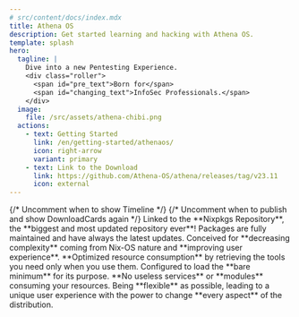 ---
# src/content/docs/index.mdx
title: Athena OS
description: Get started learning and hacking with Athena OS.
template: splash
hero:
  tagline: |
    Dive into a new Pentesting Experience.
    <div class="roller">
      <span id="pre_text">Born for</span>
      <span id="changing_text">InfoSec Professionals.</span>
    </div>
  image:
    file: /src/assets/athena-chibi.png
  actions:
    - text: Getting Started
      link: /en/getting-started/athenaos/
      icon: right-arrow
      variant: primary
    - text: Link to the Download
      link: https://github.com/Athena-OS/athena/releases/tag/v23.11
      icon: external
---


<StatusComponent />
{/*
Uncomment when to show Timeline
<TimelineComponent />
*/}
{/*
Uncomment when to publish and show DownloadCards again
<DownloadCards client:load />
*/}

<CardGrid stagger>
  <Card title="Pentesting" icon="add-document">
    Linked to the **Nixpkgs Repository**, the **biggest and most updated
    repository ever**! Packages are fully maintained and have always the latest
    updates.
  </Card>
  <Card title="User-oriented" icon="star">
    Conceived for **decreasing complexity** coming from Nix-OS nature and
    **improving user experience**.
  </Card>
  <Card title="Performance" icon="rocket">
    **Optimized resource consumption** by retrieving the tools you need only
    when you use them.     Configured to load the **bare minimum** for its purpose.
    **No useless services** or **modules** consuming your resources.
  </Card>
  <Card title="Flexibilty" icon="puzzle">
    Being **flexible** as possible, leading to a unique user experience with the
    power to change **every aspect** of the distribution.
  </Card>
</CardGrid>

<ScriptWorkaround />